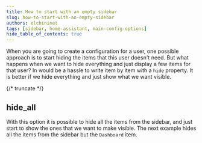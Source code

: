 ```yaml
---
title: How to start with an empty sidebar
slug: how-to-start-with-an-empty-sidebar
authors: elchininet
tags: [sidebar, home-assistant, main-config-options]
hide_table_of_contents: true
---
```


When you are going to create a configuration for a user, one possible approach is to start hiding the items that this user doesn't need. But what happens when we want to hide everything and just display a few items for that user? In would be a hassle to write item by item with a `hide` property. It is better if we hide everything and just show what we want visible.

{/* truncate */}


## hide_all

With this option it is possible to hide all the items from the sidebar, and just start to show the ones that we want to make visible. The next example hides all the items from the sidebar but the `Dashboard` item.

<Example />